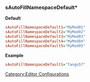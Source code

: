 <onlyinclude>
=== sAutoFillNamespaceDefault* ===

'''Default'''
<source lang="ini">
sAutoFillNamespaceDefault1="MyMod01"
sAutoFillNamespaceDefault2="MyMod02"
sAutoFillNamespaceDefault3="MyMod03"
sAutoFillNamespaceDefault4="MyMod04"
sAutoFillNamespaceDefault5="MyMod05"
</Source>


'''Example'''
<source lang="ini">
sAutoFillNamespaceDefault1="Tango57"
</Source>
</onlyinclude>


[[Category:Editor Configurations]]
